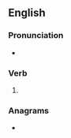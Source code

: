 {{also|édifiés|édifies}}
==English==

===Pronunciation===
* {{IPA|en|/ˈɛdɪfaɪz/}}

===Verb===
{{head|en|verb form}}

# {{en-third-person singular of|edify}}

===Anagrams===
* {{anagrams|en|a=deefiis|deifies}}